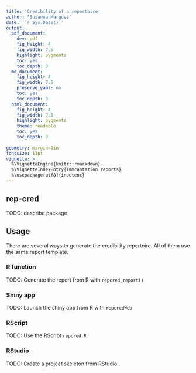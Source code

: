 ```yaml
---
title: 'Credibility of a repertoire'
author: "Susanna Marquez"
date: '`r Sys.Date()`'
output:
  pdf_document:
    dev: pdf
    fig_height: 4
    fig_width: 7.5
    highlight: pygments
    toc: yes
    toc_depth: 3
  md_document:
    fig_height: 4
    fig_width: 7.5
    preserve_yaml: no
    toc: yes
    toc_depth: 3
  html_document:
    fig_height: 4
    fig_width: 7.5
    highlight: pygments
    theme: readable
    toc: yes
    toc_depth: 3
    
geometry: margin=1in
fontsize: 11pt
vignette: >
  %\VignetteEngine{knitr::rmarkdown}
  %\VignetteIndexEntry{Immcantation reports}
  %\usepackage[utf8]{inputenc}
---
```


## rep-cred

TODO: describe package

## Usage

There are several ways to generate the credibility repertoire. All of them use the same
report template. 

### R function

TODO: Generate the report from R with `repcred_report()`

### Shiny app

TODO: Launch the shiny app from R with `repcredWeb`

### RScript

TODO: Use the RScript `repcred.R`.

### RStudio

TODO: Create a project skeleton from RStudio.

